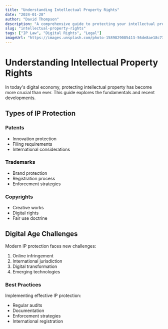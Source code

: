 ```yaml
---
title: "Understanding Intellectual Property Rights"
date: "2024-01-28"
author: "David Thompson"
description: "A comprehensive guide to protecting your intellectual property in the digital age."
slug: "intellectual-property-rights"
tags: ["IP Law", "Digital Rights", "Legal"]
imageUrl: "https://images.unsplash.com/photo-1589829085413-56de8ae18c73"
---
```


# Understanding Intellectual Property Rights

In today's digital economy, protecting intellectual property has become more crucial than ever. This guide explores the fundamentals and recent developments.

## Types of IP Protection

### Patents
- Innovation protection
- Filing requirements
- International considerations

### Trademarks
- Brand protection
- Registration process
- Enforcement strategies

### Copyrights
- Creative works
- Digital rights
- Fair use doctrine

## Digital Age Challenges

Modern IP protection faces new challenges:
1. Online infringement
2. International jurisdiction
3. Digital transformation
4. Emerging technologies

### Best Practices

Implementing effective IP protection:
- Regular audits
- Documentation
- Enforcement strategies
- International registration